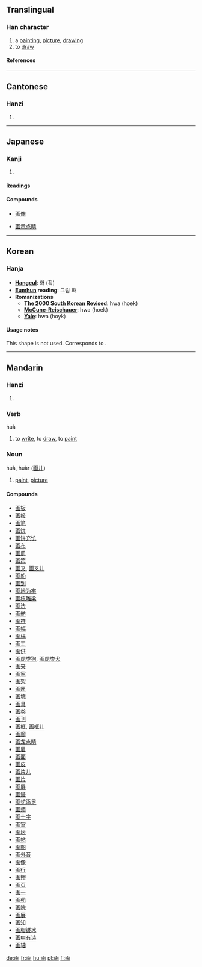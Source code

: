 {{see|畫}}

==Translingual==
===Han character===
{{Han char|rn=102|rad=田|as=03|sn=8|four=|canj=一山田 (MUW)}}
# a [[painting]], [[picture]], [[drawing]]
# to [[draw]]
====References====
{{Han ref|kx=0759.080|dkj=21739|dj=1169.080|hdz=42530.050|uh=753B|ud=30011}}
----
==Cantonese==
===Hanzi===
{{yue-hanzi|jyut=|y=[[wa2]], [[waak6]]}}
# {{defn|Cantonese}}
----
==Japanese==
===Kanji===
{{ja-kanji|grade=2|rs=田03}}
# {{defn|Japanese}}
====Readings====
{{ja-readings|on=[[が]] (ga), [[かく]] (kaku)|kun=[[かぎる]] (kagiru), [[はかる]] (hakaru), [[はかりごと]] (hakarigoto)}}


====Compounds====
{{top4}}
*[[画像]]
{{mid4}}
*[[画竜点睛]]
{{mid4}}
{{mid4}}
{{bottom}}

----
==Korean==
===Hanja===
* '''[[Hangeul]]''': 화 (획)
* '''[[Eumhun]] reading''': 그림 화
* '''Romanizations'''
** '''[[The 2000 South Korean Revised Romanization|The 2000 South Korean Revised]]''': hwa (hoek)
** '''[[McCune-Reischauer]]''': hwa (hoek)
** '''[[Yale]]''': hwa (hoyk)

====Usage notes====
This shape is not used. Corresponds to {{KOchar|畵}}.

----
==Mandarin==
===Hanzi===
{{cmn-hanzi|tra=畫|pin=[[huà]] ([[hua4]]), [[zhèn]] ([[zhen4]])|wg=[[hua4|hua<sup>4</sup>]], [[chen4|chen<sup>4</sup>]]}}
# {{defn|Mandarin}}

===Verb===
huà

# to [[write]], to [[draw]], to [[paint]]

===Noun===
huà, huàr ([[画儿]])

# [[paint]], [[picture]]

====Compounds====
*[[画板]]
*[[画报]]
*[[画笔]]
*[[画饼]]
*[[画饼充饥]]
*[[画布]]
*[[画册]]
*[[画策]]
*[[画叉]], [[画叉儿]]
*[[画船]]
*[[画到]]
*[[画地为牢]]
*[[画栋雕梁]]
*[[画法]]
*[[画舫]]
*[[画符]]
*[[画幅]]
*[[画稿]]
*[[画工]]
*[[画供]]
*[[画虎类狗]], [[画虎类犬]]
*[[画夹]]
*[[画家]]
*[[画架]]
*[[画匠]]
*[[画境]]
*[[画具]]
*[[画卷]]
*[[画刊]]
*[[画框]], [[画框儿]]
*[[画廊]]
*[[画龙点睛]]
*[[画眉]]
*[[画面]]
*[[画皮]]
*[[画片儿]]
*[[画片]]
*[[画屏]]
*[[画谱]]
*[[画蛇添足]]
*[[画师]]
*[[画十字]]
*[[画室]]
*[[画坛]]
*[[画帖]]
*[[画图]]
*[[画外音]]
*[[画像]]
*[[画行]]
*[[画押]]
*[[画页]]
*[[画一]]
*[[画苑]]
*[[画院]]
*[[画展]]
*[[画知]]
*[[画脂镂冰]]
*[[画中有诗]]
*[[画轴]]

[[de:画]]
[[fr:画]]
[[hu:画]]
[[pl:画]]
[[fi:画]]